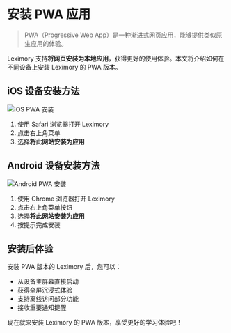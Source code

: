 # 安装 PWA 应用

> PWA（Progressive Web App）是一种渐进式网页应用，能够提供类似原生应用的体验。

Leximory 支持**将网页安装为本地应用**，获得更好的使用体验。本文将介绍如何在不同设备上安装 Leximory 的 PWA 版本。

## iOS 设备安装方法

![iOS PWA 安装](/install-pwa/ios.webp)

1. 使用 Safari 浏览器打开 Leximory
2. 点击右上角菜单
3. 选择**将此网站安装为应用**

## Android 设备安装方法

![Android PWA 安装](/install-pwa/android.webp)

1. 使用 Chrome 浏览器打开 Leximory
2. 点击右上角菜单按钮
3. 选择**将此网站安装为应用**
4. 按提示完成安装

## 安装后体验

安装 PWA 版本的 Leximory 后，您可以：

- 从设备主屏幕直接启动
- 获得全屏沉浸式体验
- 支持离线访问部分功能
- 接收重要通知提醒

现在就来安装 Leximory 的 PWA 版本，享受更好的学习体验吧！
